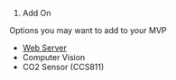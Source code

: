 # Add On
Options you may want to add to your MVP

* [[Web_Server | Web Server]]
* Computer Vision
* CO2 Sensor (CCS811)